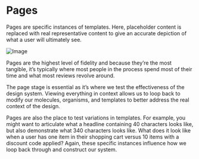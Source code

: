 <Meta title="Pages/Description"/>

# Pages

Pages are specific instances of templates. Here, placeholder content is replaced with real representative content to give an accurate depiction of what a user will ultimately see.

![Image](/docs/intro/page.jpg)

Pages are the highest level of fidelity and because they’re the most tangible, it’s typically where most people in the process spend most of their time and what most reviews revolve around.

The page stage is essential as it’s where we test the effectiveness of the design system. Viewing everything in context allows us to loop back to modify our molecules, organisms, and templates to better address the real context of the design.

Pages are also the place to test variations in templates. For example, you might want to articulate what a headline containing 40 characters looks like, but also demonstrate what 340 characters looks like. What does it look like when a user has one item in their shopping cart versus 10 items with a discount code applied? Again, these specific instances influence how we loop back through and construct our system.
